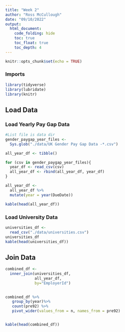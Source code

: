 ```yaml
---
title: "Week 2"
author: "Ross McCullough"
date: "09/10/2022"
output:
  html_document:
    code_folding: hide
    toc: true
    toc_float: true
    toc_depth: 4
---
```


```r
knitr::opts_chunk$set(echo = TRUE)
```

### Imports

```r
library(tidyverse)
library(lubridate)
library(knitr)
```

## Load Data

### Load Yearly Pay Gap Data
```r
#List file is data dir
gender_paygap_year_files <- 
  Sys.glob("./data/UK Gender Pay Gap Data -*.csv")

all_year_df <- tibble()

for (csv in gender_paygap_year_files){
  year_df <- read_csv(csv)
  all_year_df <- rbind(all_year_df, year_df)
}

all_year_df <-
  all_year_df %>%
  mutate(year = year(DueDate))

kable(head(all_year_df))
```

### Load University Data

```r
universities_df <-
  read_csv("./data/universities.csv")
universities_df
kable(head(universities_df))
```

## Join Data

```r
combined_df <- 
  inner_join(universities_df,
             all_year_df,
             by="EmployerId")

      
combined_df %>%
   group_by(year)%>%
   count(pre92) %>%
   pivot_wider(values_from = n, names_from = pre92)


kable(head(combined_df))
```



